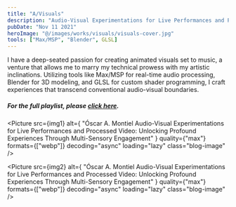 ```yaml
---
title: "A/Visuals"
description: "Audio-Visual Experimentations for Live Performances and Processed Video: Unlocking Profound Experiences Through Multi-Sensory Engagement"
pubDate: "Nov 11 2021"
heroImage: "@/images/works/visuals/visuals-cover.jpg"
tools: ["Max/MSP", "Blender", GLSL]
---
```



I have a deep-seated passion for creating animated visuals set to music, a venture that allows me to marry my technical prowess with my artistic inclinations. Utilizing tools like Max/MSP for real-time audio processing, Blender for 3D modeling, and GLSL for custom shader programming, I craft experiences that transcend conventional audio-visual boundaries.

##### For the full playlist, please [click here](https://www.youtube.com/playlist?list=PLNgUiXAsdpaVbq6BO8H0ZVS20h0A_o_2F).

<Picture
  src={img1}
  alt={
    "Óscar A. Montiel Audio-Visual Experimentations for Live Performances and Processed Video: Unlocking Profound Experiences Through Multi-Sensory Engagement"
  }
  quality={"max"}
  formats={["webp"]}
  decoding="async"
  loading="lazy"
  class="blog-image"
/>

<YouTube id="https://www.youtube.com/watch?v=TB67gAiBQuM" />
<YouTube id="https://www.youtube.com/watch?v=cliSoSi1WnU" />
<YouTube id="https://www.youtube.com/watch?v=Uw-hkrK7P_A" />

<Picture
  src={img2}
  alt={
    "Óscar A. Montiel Audio-Visual Experimentations for Live Performances and Processed Video: Unlocking Profound Experiences Through Multi-Sensory Engagement"
  }
  quality={"max"}
  formats={["webp"]}
  decoding="async"
  loading="lazy"
  class="blog-image"
/>
